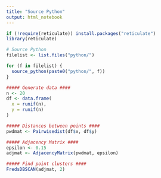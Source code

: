 ---
title: "Source Python"
output: html_notebook
---

```{r}
if (!require(reticulate)) install.packages("reticulate")
library(reticulate)
```


```{r}
# Source Python
filelist <- list.files("python/")

for (f in filelist) {
  source_python(paste0("python/", f))
}
```

```{r}
##### Generate data ####
n <- 20
df <- data.frame(
  x = runif(n),
  y = runif(n)
)
```

```{r}
##### Distances between points ####
pwdmat <- Pairwisedist(df$x, df$y)
```


```{r}
##### Adjacency Matrix ####
epsilon <- 0.15
adjmat <- AdjacencyMatrix(pwdmat, epsilon)
```

```{r}
##### Find point clusters ####
FredsDBSCAN(adjmat, 2)
```
































